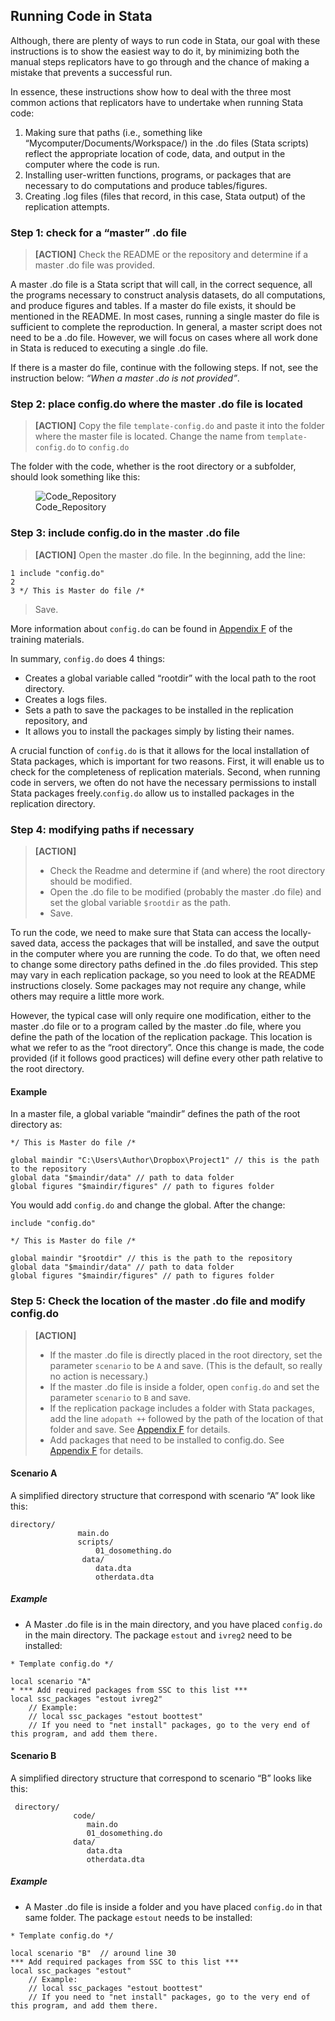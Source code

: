 ## Running Code in Stata

Although, there are plenty of ways to run code in Stata, our goal with these instructions is to show the easiest way to do it, by minimizing both the manual steps replicators have to go through and the chance of making a mistake that prevents a successful run.

In essence, these instructions show how to deal with the three most common actions that replicators have to undertake when running Stata code:

 1. Making sure that paths (i.e., something like "Mycomputer/Documents/Workspace/) in the .do files (Stata scripts) reflect the appropriate location of code, data, and output in the computer where the code is run.
 2. Installing user-written functions, programs, or packages that are necessary to do computations and produce tables/figures.
 3. Creating .log files (files that record, in this case, Stata output) of the replication attempts.

### Step 1: check for a "master" .do file

> **[ACTION]** Check the README or the repository and determine if a master .do file was provided.

A master .do file is a Stata script that will call, in the correct sequence, all the programs necessary to construct analysis datasets, do all computations, and produce figures and tables. If a master do file exists, it should be mentioned in the README. In most cases, running a single master do file is sufficient to complete the reproduction. In general, a master script does not need to be a .do file. However, we will focus on cases where all work done in Stata is reduced to executing a single .do file.

If there is a master do file, continue with the following steps. If not, see the instruction below: *"When a master .do is not provided"*.

### Step 2: place config.do where the master .do file is located

> **[ACTION]** Copy the file `template-config.do` and paste it into the folder where the master file is located. Change the name from `template-config.do` to `config.do`

The folder with the code, whether is the root directory or a subfolder, should look something like this:

![Code_Repository](images/code_repo.png)

### Step 3: include config.do in the master .do file

> **[ACTION]** Open the master .do file. In the beginning, add the line:

```
1 include "config.do"
2
3 */ This is Master do file /*
```

> Save.

More information about `config.do` can be found in [Appendix F](https://labordynamicsinstitute.github.io/replicability-training-curriculum/using-config-do-in-stata.html) of the training materials.

In summary, `config.do` does 4 things:

- Creates a global variable called "rootdir" with the local path to the root directory.
- Creates a logs files.
- Sets a path to save the packages to be installed in the replication repository, and
- It allows you to install the packages simply by listing their names.

A crucial function of `config.do` is that it allows for the local installation of Stata packages, which is important for two reasons. First, it will enable us to check for the completeness of replication materials. Second, when running code in servers, we often do not have the necessary permissions to install Stata packages freely.`config.do` allow us to installed packages in the replication directory.  

### Step 4: modifying paths if necessary

> **[ACTION]**
>
> - Check the Readme and determine if (and where) the root directory should be modified.
> - Open the .do file to be modified (probably the master .do file) and set the global variable `$rootdir` as the path.
> - Save.

To run the code, we need to make sure that Stata can access the locally-saved data, access the packages that will be installed, and save the output in the computer where you are running the code. To do that, we often need to change some directory paths defined in the .do files provided. This step may vary in each replication package, so you need to look at the README instructions closely. Some packages may not require any change, while others may require a little more work.

However, the typical case will only require one modification, either to the master .do file or to a program called by the master .do file, where you define the path of the location of the replication package. This location is what we refer to as the "root directory". Once this change is made, the code provided (if it follows good practices) will define every other path relative to the root directory.

#### Example

In a master file, a global variable "maindir" defines the path of the root directory as:

```
*/ This is Master do file /*

global maindir "C:\Users\Author\Dropbox\Project1" // this is the path to the repository
global data "$maindir/data" // path to data folder
global figures "$maindir/figures" // path to figures folder
```

You would add `config.do` and change the global.
After the change:

```
include "config.do"

*/ This is Master do file /*

global maindir "$rootdir" // this is the path to the repository
global data "$maindir/data" // path to data folder
global figures "$maindir/figures" // path to figures folder
```

### Step 5: Check the location of the master .do file and modify config.do

> **[ACTION]**
>
> - If the master .do file is directly placed in the root directory, set the parameter `scenario` to be `A` and save. (This is the default, so really no action is necessary.)
> - If the master .do file is inside a folder, open `config.do` and set the parameter `scenario` to `B` and save.
> - If the replication package includes a folder with Stata packages, add the line  `adopath ++` followed by the path of the location of that folder and save. See [Appendix F](https://labordynamicsinstitute.github.io/replicability-training-curriculum/using-config-do-in-stata.html) for details.
> - Add packages that need to be installed to config.do. See [Appendix F](https://labordynamicsinstitute.github.io/replicability-training-curriculum/using-config-do-in-stata.html) for details.

#### Scenario A

A simplified directory structure that correspond with scenario "A" look like this:

```
directory/
               main.do
               scripts/
                   01_dosomething.do
                data/
                   data.dta
                   otherdata.dta
```

##### Example

- A Master .do file is in the main directory, and you have placed `config.do` in the main directory. The package `estout` and `ivreg2` need to be installed:

```
* Template config.do */

local scenario "A" 
* *** Add required packages from SSC to this list ***
local ssc_packages "estout ivreg2"
    // Example:
    // local ssc_packages "estout boottest"
    // If you need to "net install" packages, go to the very end of this program, and add them there.
```

#### Scenario B

A simplified directory structure that correspond to scenario "B" looks like this:

```
 directory/
              code/
                 main.do
                 01_dosomething.do
              data/
                 data.dta
                 otherdata.dta

```

##### Example

- A Master .do file is  inside a folder and you have placed `config.do` in that same folder. The package `estout` needs to be installed:

```
* Template config.do */

local scenario "B"  // around line 30
*** Add required packages from SSC to this list ***
local ssc_packages "estout"
    // Example:
    // local ssc_packages "estout boottest"
    // If you need to "net install" packages, go to the very end of this program, and add them there.
```